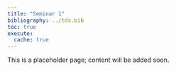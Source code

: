 ```yaml
---
title: "Seminar 1"
bibliography: ../tds.bib
toc: true
execute: 
  cache: true
---
```

This is a placeholder page; content will be added soon.


